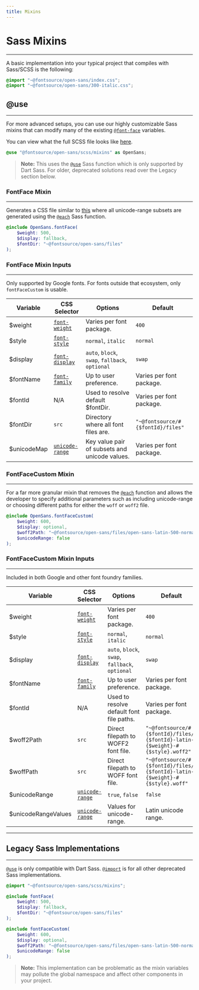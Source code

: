 ```yaml
---
title: Mixins
---
```


# Sass Mixins

---

A basic implementation into your typical project that compiles with Sass/SCSS is the following:

```scss
@import "~@fontsource/open-sans/index.css";
@import "~@fontsource/open-sans/300-italic.css";
```

## @use

---

For more advanced setups, you can use our highly customizable Sass mixins that can modify many of the existing [`@font-face`](https://developer.mozilla.org/en-US/docs/Web/CSS/@font-face) variables.

You can view what the full SCSS file looks like [here](https://github.com/fontsource/fontsource/tree/main/fonts/google/open-sans/scss/mixins.scss).

```scss
@use "@fontsource/open-sans/scss/mixins" as OpenSans;
```

> **Note:** This uses the [`@use`](https://sass-lang.com/documentation/at-rules/use) Sass function which is only supported by Dart Sass. For older, deprecated solutions read over the Legacy section below.

### FontFace Mixin

---

Generates a CSS file similar to [this](https://github.com/fontsource/fontsource/blob/main/fonts/google/open-sans/400.css) where all unicode-range subsets are generated using the [`@each`](https://sass-lang.com/documentation/at-rules/control/each) Sass function.

```scss
@include OpenSans.fontFace(
	$weight: 500,
	$display: fallback,
	$fontDir: "~@fontsource/open-sans/files"
);
```

### FontFace Mixin Inputs

---

Only supported by Google fonts. For fonts outside that ecosystem, only `fontFaceCustom` is usable.

| Variable    | CSS Selector                                                                                 | Options                                         | Default                           |
| ----------- | -------------------------------------------------------------------------------------------- | ----------------------------------------------- | --------------------------------- |
| $weight     | [`font-weight`](https://developer.mozilla.org/en-US/docs/Web/CSS/font-weight)                | Varies per font package.                        | `400`                             |
| $style      | [`font-style`](https://developer.mozilla.org/en-US/docs/Web/CSS/font-style)                  | `normal`, `italic`                              | `normal`                          |
| $display    | [`font-display`](https://developer.mozilla.org/en-US/docs/Web/CSS/@font-face/font-display)   | `auto`, `block`, `swap`, `fallback`, `optional` | `swap`                            |
| $fontName   | [`font-family`](https://developer.mozilla.org/en-US/docs/Web/CSS/font-family)                | Up to user preference.                          | Varies per font package.          |
| $fontId     | N/A                                                                                          | Used to resolve default $fontDir.               | Varies per font package.          |
| $fontDir    | `src`                                                                                        | Directory where all font files are.             | `"~@fontsource/#{$fontId}/files"` |
| $unicodeMap | [`unicode-range`](https://developer.mozilla.org/en-US/docs/Web/CSS/@font-face/unicode-range) | Key value pair of subsets and unicode values.   | Varies per font package.          |

### FontFaceCustom Mixin

---

For a far more granular mixin that removes the [`@each`](https://sass-lang.com/documentation/at-rules/control/each) function and allows the developer to specify additional parameters such as including unicode-range or choosing different paths for either the `woff` or `woff2` file.

```scss
@include OpenSans.fontFaceCustom(
	$weight: 600,
	$display: optional,
	$woff2Path: "~@fontsource/open-sans/files/open-sans-latin-500-normal.woff2",
	$unicodeRange: false
);
```

### FontFaceCustom Mixin Inputs

---

Included in both Google and other font foundry families.

| Variable            | CSS Selector                                                                                 | Options                                         | Default                                                                       |
| ------------------- | -------------------------------------------------------------------------------------------- | ----------------------------------------------- | ----------------------------------------------------------------------------- |
| $weight             | [`font-weight`](https://developer.mozilla.org/en-US/docs/Web/CSS/font-weight)                | Varies per font package.                        | `400`                                                                         |
| $style              | [`font-style`](https://developer.mozilla.org/en-US/docs/Web/CSS/font-style)                  | `normal`, `italic`                              | `normal`                                                                      |
| $display            | [`font-display`](https://developer.mozilla.org/en-US/docs/Web/CSS/@font-face/font-display)   | `auto`, `block`, `swap`, `fallback`, `optional` | `swap`                                                                        |
| $fontName           | [`font-family`](https://developer.mozilla.org/en-US/docs/Web/CSS/font-family)                | Up to user preference.                          | Varies per font package.                                                      |
| $fontId             | N/A                                                                                          | Used to resolve default font file paths.        | Varies per font package.                                                      |
| $woff2Path          | `src`                                                                                        | Direct filepath to WOFF2 font file.             | `"~@fontsource/#{$fontId}/files/#{$fontId}-latin-#{$weight}-#{$style}.woff2"` |
| $woffPath           | `src`                                                                                        | Direct filepath to WOFF font file.              | `"~@fontsource/#{$fontId}/files/#{$fontId}-latin-#{$weight}-#{$style}.woff"`  |
| $unicodeRange       | [`unicode-range`](https://developer.mozilla.org/en-US/docs/Web/CSS/@font-face/unicode-range) | `true`, `false`                                 | `false`                                                                       |
| $unicodeRangeValues | [`unicode-range`](https://developer.mozilla.org/en-US/docs/Web/CSS/@font-face/unicode-range) | Values for unicode-range.                       | Latin unicode range.                                                          |

---

## Legacy Sass Implementations

---

[`@use`](https://sass-lang.com/documentation/at-rules/use) is only compatible with Dart Sass. [`@import`](https://sass-lang.com/documentation/at-rules/import) is for all other deprecated Sass implementations.

```scss
@import "~@fontsource/open-sans/scss/mixins";

@include fontFace(
	$weight: 500,
	$display: fallback,
	$fontDir: "~@fontsource/open-sans/files"
);

@include fontFaceCustom(
	$weight: 600,
	$display: optional,
	$woff2Path: "~@fontsource/open-sans/files/open-sans-latin-500-normal.woff2",
	$unicodeRange: false
);
```

> **Note:** This implementation can be problematic as the mixin variables may pollute the global namespace and affect other components in your project.
